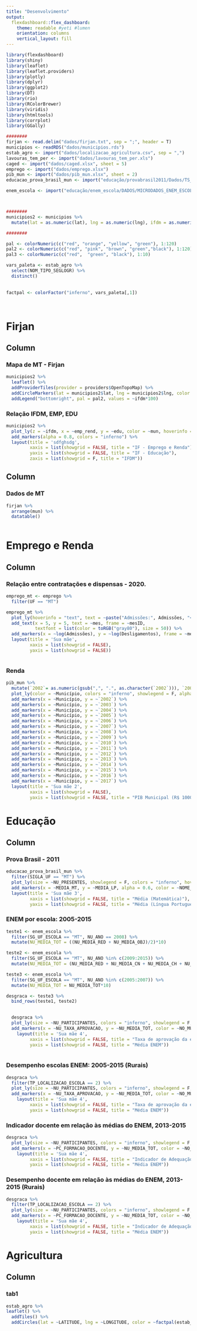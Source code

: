 ```yaml
---
title: "Desenvolvimento"
output: 
  flexdashboard::flex_dashboard:
    theme: readable #yeti #lumen
    orientation: columns
    vertical_layout: fill
---
```


```r
library(flexdashboard)
library(shiny)
library(leaflet)
library(leaflet.providers)
library(plotly)
library(dplyr)
library(ggplot2)
library(DT)
library(rio)
library(RColorBrewer)
library(viridis)
library(htmltools)
library(corrplot)
library(GGally)

########
firjan <- read.delim("dados/firjan.txt", sep = ";", header = T)
municipios <- readRDS("dados/municipios.rds")
estab_agro <- import("dados/localizacao_agricultura.csv", sep = ",")
lavouras_tem_per <- import("dados/lavouras_tem_per.xls")
caged <- import("dados/caged.xlsx", sheet = 5)
emprego <- import("dados/emprego.xlsx")
pib_mun <- import("dados/pib_mun.xlsx", sheet = 2)
educacao_prova_brasil_mun <- import("educação/provabrasil2011/Dados/TS_RESULTADO_MUNICIPIO.csv")

enem_escola <- import("educação/enem_escola/DADOS/MICRODADOS_ENEM_ESCOLA.csv", encoding = "Latin-1")



########
municipios2 <- municipios %>%
  mutate(lat = as.numeric(lat), lng = as.numeric(lng), ifdm = as.numeric(gsub(",", ".", as.character(ifdm))), emp_rend = as.numeric(gsub(",", ".", as.character(emp_rend))), edu = as.numeric(gsub(",", ".", as.character(edu))))

########

pal <- colorNumeric(c("red", "orange", "yellow", "green"), 1:120)
pal2 <- colorNumeric(c("red", "pink", "brown", "green","black"), 1:120)
pal3 <- colorNumeric(c("red",  "green", "black"), 1:10)

vars_paleta <- estab_agro %>%
  select(NOM_TIPO_SEGLOGR) %>%
  distinct() 
 
  
factpal <- colorFactor("inferno", vars_paleta[,1])




```



Firjan
======================================================================

Column {data-width=800 .tabset}
----------------------------------------------------------------------

### Mapa de MT - Firjan

```r
municipios2 %>%
  leaflet() %>%
  addProviderTiles(provider = providers$OpenTopoMap) %>%
  addCircleMarkers(lat = municipios2$lat, lng = municipios2$lng, color = ~pal2(ifdm*100)) %>%
  addLegend("bottomright", pal = pal2, values = ~ifdm*100)

```

### Relação IFDM, EMP, EDU

```r
  
municipios2 %>%
  plot_ly(z = ~ifdm, x = ~emp_rend, y = ~edu, color = ~mun, hoverinfo = "text", text = ~paste("Município:", mun, "<br>", "IFDM:", ifdm, "<br>", "IF - Educação:", edu, "<br>", "IF - Emprego e Renda:", emp_rend), showlegend = F) %>%
  add_markers(alpha = 0.8, colors = "inferno") %>%
  layout(title = 'sdfghsdg',
         xaxis = list(showgrid = FALSE, title = "IF - Emprego e Renda"),
         yaxis = list(showgrid = FALSE, title = "IF - Educação"),
         zaxis = list(showgrid = F, title = "IFDM")) 

```



Column{width=200}
---------------------------------------------------------------------


### Dados de MT

```r

firjan %>%
  arrange(mun) %>%
  datatable()
  
```

Emprego e Renda
=======================================================================


Column {width=1000 .tabset .tabset-fade}
-----------------------------------------------------------------------

### Relação entre contratações e dispensas - 2020.

```r

emprego_mt <- emprego %>%
  filter(UF == "MT") 

emprego_mt %>%
  plot_ly(hoverinfo = "text", text = ~paste("Admissões:", Admissões, "<br>", "Desligamentos:", Desligamentos, "<br>", "Cidade:", mun, "<br>", "IF - Emprego e Renda:", municipios2$emp_rend, "<br>", "Estoque total de empregos:", Estoque), size = ~log(Estoque), showlegend = F, alpha = 0.7, colors = "inferno") %>%
  add_text(x = 5, y = 5, text = ~mes, frame = ~mesID,
           textfont = list(color = toRGB("gray80"), size = 50)) %>%
  add_markers(x = ~log(Admissões), y = ~log(Desligamentos), frame = ~mesID, color = ~mun) %>%
  layout(title = 'Sua mãe',
         xaxis = list(showgrid = FALSE),
         yaxis = list(showgrid = FALSE))



```

### Renda

```r

pib_mun %>%
  mutate(`2002`= as.numeric(gsub(",", ".", as.character(`2002`))), `2003`= as.numeric(gsub(",", ".", as.character(`2003`))), `2004`= as.numeric(gsub(",", ".", as.character(`2004`)))) %>%
  plot_ly(color = ~Município, colors = "inferno", showlegend = F, alpha = 0.5) %>%
  add_markers(x = ~Município, y = ~`2002`) %>%
  add_markers(x = ~Município, y = ~`2003`) %>%
  add_markers(x = ~Município, y = ~`2004`) %>%
  add_markers(x = ~Município, y = ~`2005`) %>%
  add_markers(x = ~Município, y = ~`2006`) %>%
  add_markers(x = ~Município, y = ~`2007`) %>%
  add_markers(x = ~Município, y = ~`2008`) %>%
  add_markers(x = ~Município, y = ~`2009`) %>%
  add_markers(x = ~Município, y = ~`2010`) %>%
  add_markers(x = ~Município, y = ~`2011`) %>%
  add_markers(x = ~Município, y = ~`2012`) %>%
  add_markers(x = ~Município, y = ~`2013`) %>%
  add_markers(x = ~Município, y = ~`2014`) %>%
  add_markers(x = ~Município, y = ~`2015`) %>%
  add_markers(x = ~Município, y = ~`2016`) %>%
  add_markers(x = ~Município, y = ~`2017`) %>%
  layout(title = 'Sua mãe 2',
         xaxis = list(showgrid = FALSE),
         yaxis = list(showgrid = FALSE, title = "PIB Municipal (R$ 1000) - 2002 à 2017")) 

```

Educação
========================================================================

Column {width=1000 .tabset .tabset-fade}
------------------------------------------------------------------------

### Prova Brasil - 2011

```r
educacao_prova_brasil_mun %>%
  filter(SIGLA_UF == "MT") %>%
  plot_ly(size = ~NU_PRESENTES, showlegend = F, colors = "inferno", hoverinfo = "text", text = ~paste("Média (LP):", MEDIA_LP, "<br>", "Média (Matemática):", MEDIA_MT, "<br>", "Município:", NOME_MUNICIPIO, "<br>", "Presentes na prova:", NU_PRESENTES)) %>%
  add_markers(x = ~MEDIA_MT, y = ~MEDIA_LP, alpha = 0.6, color = ~NOME_MUNICIPIO) %>%
  layout(title = 'Sua mãe 3',
         xaxis = list(showgrid = FALSE, title = "Média (Matemática)"),
         yaxis = list(showgrid = FALSE, title = "Média (Língua Portuguesa)")) 

```

### ENEM por escola: 2005-2015

```r
teste1 <- enem_escola %>%
  filter(SG_UF_ESCOLA == "MT", NU_ANO == 2008) %>%
  mutate(NU_MEDIA_TOT = ((NU_MEDIA_RED + NU_MEDIA_OBJ)/2)*10)

teste2 <- enem_escola %>%
  filter(SG_UF_ESCOLA == "MT", NU_ANO %in% c(2009:2015)) %>%
  mutate(NU_MEDIA_TOT = (NU_MEDIA_RED + NU_MEDIA_CN + NU_MEDIA_CH + NU_MEDIA_LP + NU_MEDIA_MT)/5)

teste3 <- enem_escola %>%
  filter(SG_UF_ESCOLA == "MT", NU_ANO %in% c(2005:2007)) %>%
  mutate(NU_MEDIA_TOT = NU_MEDIA_TOT*10)

desgraca <- teste3 %>%
  bind_rows(teste1, teste2)
  

  desgraca %>%
  plot_ly(size = ~NU_PARTICIPANTES, colors = "inferno", showlegend = F, hoverinfo = "text", text = ~paste("Município:", NO_MUNICIPIO_ESCOLA, "<br>", "Escola:", NO_ESCOLA_EDUCACENSO, "<br>", "Média no Enem:", NU_MEDIA_TOT, "<br>", "Taxa de aprovação da escola:", NU_TAXA_APROVACAO, "<br>", "Porte da escola:", PORTE_ESCOLA, "<br>", "Tipo:", TP_DEPENDENCIA_ADM_ESCOLA)) %>%
  add_markers(x = ~NU_TAXA_APROVACAO, y = ~NU_MEDIA_TOT, color = ~NO_MUNICIPIO_ESCOLA, alpha = 0.6, frame = ~NU_ANO, symbol = ~TP_DEPENDENCIA_ADM_ESCOLA, symbols = c('circle','x','o', 'square')) %>%
    layout(title = 'Sua mãe 4',
         xaxis = list(showgrid = FALSE, title = "Taxa de aprovação da escola"),
         yaxis = list(showgrid = FALSE, title = "Média ENEM"))
    


```

### Desempenho escolas ENEM: 2005-2015 (Rurais)

```r
desgraca %>%
  filter(TP_LOCALIZACAO_ESCOLA == 2) %>%
  plot_ly(size = ~NU_PARTICIPANTES, colors = "inferno", showlegend = F, hoverinfo = "text", text = ~paste("Município:", NO_MUNICIPIO_ESCOLA, "<br>", "Escola:", NO_ESCOLA_EDUCACENSO, "<br>", "Média no Enem:", NU_MEDIA_TOT, "<br>", "Taxa de aprovação da escola:", NU_TAXA_APROVACAO, "<br>", "Porte da escola:", PORTE_ESCOLA, "<br>", "Tipo:", TP_DEPENDENCIA_ADM_ESCOLA)) %>%
  add_markers(x = ~NU_TAXA_APROVACAO, y = ~NU_MEDIA_TOT, color = ~NO_MUNICIPIO_ESCOLA, alpha = 0.6, frame = ~NU_ANO, symbol = ~TP_DEPENDENCIA_ADM_ESCOLA, symbols = c('circle','x','o', 'square')) %>%
    layout(title = 'Sua mãe 4',
         xaxis = list(showgrid = FALSE, title = "Taxa de aprovação da escola"),
         yaxis = list(showgrid = FALSE, title = "Média ENEM")) 

```


### Indicador docente em relação às médias do ENEM, 2013-2015

```r
desgraca %>%
  plot_ly(size = ~NU_PARTICIPANTES, colors = "inferno", showlegend = F, hoverinfo = "text", text = ~paste("Município:", NO_MUNICIPIO_ESCOLA, "<br>", "Escola:", NO_ESCOLA_EDUCACENSO, "<br>", "Média no Enem:", NU_MEDIA_TOT, "<br>", "Indicador de Adequação da Formação Docente da escola para lecionar no Ensino Médio:", PC_FORMACAO_DOCENTE, "<br>", "Porte da escola:", PORTE_ESCOLA, "<br>", "Tipo:", TP_DEPENDENCIA_ADM_ESCOLA)) %>%
  add_markers(x = ~PC_FORMACAO_DOCENTE, y = ~NU_MEDIA_TOT, color = ~NO_MUNICIPIO_ESCOLA, alpha = 0.6, frame = ~NU_ANO, symbol = ~TP_DEPENDENCIA_ADM_ESCOLA, symbols = c('circle','x','o', 'square')) %>%
    layout(title = 'Sua mãe 4',
         xaxis = list(showgrid = FALSE, title = "Indicador de Adequação da Formação Docente da escola para lecionar no Ensino Médio."),
         yaxis = list(showgrid = FALSE, title = "Média ENEM")) 

```

### Desempenho docente em relação às médias do ENEM, 2013-2015 (Rurais)

```r
desgraca %>%
  filter(TP_LOCALIZACAO_ESCOLA == 2) %>%
  plot_ly(size = ~NU_PARTICIPANTES, colors = "inferno", showlegend = F, hoverinfo = "text", text = ~paste("Município:", NO_MUNICIPIO_ESCOLA, "<br>", "Escola:", NO_ESCOLA_EDUCACENSO, "<br>", "Média no Enem:", NU_MEDIA_TOT, "<br>", "Indicador de Adequação da Formação Docente da escola para lecionar no Ensino Médio:", PC_FORMACAO_DOCENTE, "<br>", "Porte da escola:", PORTE_ESCOLA, "<br>", "Tipo:", TP_DEPENDENCIA_ADM_ESCOLA)) %>%
  add_markers(x = ~PC_FORMACAO_DOCENTE, y = ~NU_MEDIA_TOT, color = ~NO_MUNICIPIO_ESCOLA, alpha = 0.6, frame = ~NU_ANO, symbol = ~TP_DEPENDENCIA_ADM_ESCOLA, symbols = c('circle','x','o', 'square')) %>%
    layout(title = 'Sua mãe 4',
         xaxis = list(showgrid = FALSE, title = "Indicador de Adequação da Formação Docente da escola para lecionar no Ensino Médio."),
         yaxis = list(showgrid = FALSE, title = "Média ENEM")) 

```

Agricultura
====================================================================================



Column {width=500 .tabset .tabset-fade}
-----------------------------------------------------------------------

### tab1 

```r

estab_agro %>%
leaflet() %>%
  addTiles() %>%
  addCircles(lat = ~LATITUDE, lng = ~LONGITUDE, color = ~factpal(estab_agro$NOM_TIPO_SEGLOGR), label = ~htmlEscape(estab_agro$NOM_TIPO_SEGLOGR))
  

```

 


 
